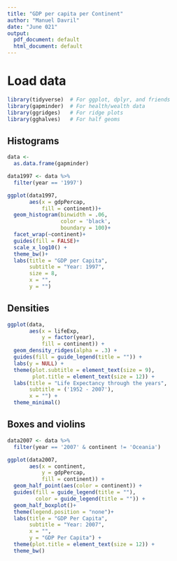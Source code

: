 ```yaml
---
title: "GDP per capita per Continent"
author: "Manuel Davril"
date: "June 021"
output:
  pdf_document: default
  html_document: default
---
```


# Load data

```r
library(tidyverse)  # For ggplot, dplyr, and friends
library(gapminder)  # For health/wealth data
library(ggridges)   # For ridge plots
library(gghalves)   # For half geoms
```

## Histograms

```r

data <-
  as.data.frame(gapminder)

data1997 <- data %>%
  filter(year == '1997')

```

```r

ggplot(data1997,
       aes(x = gdpPercap,
           fill = continent))+
  geom_histogram(binwidth = .06,
                 color = 'black',
                 boundary = 100)+
  facet_wrap(~continent)+
  guides(fill = FALSE)+
  scale_x_log10() +
  theme_bw()+
  labs(title = "GDP per Capita",
       subtitle = "Year: 1997",
       size = 8,
       x = "",
       y = "")

```

## Densities


```r

ggplot(data,
       aes(x = lifeExp,
           y = factor(year),
           fill = continent)) +
  geom_density_ridges(alpha = .3) +
  guides(fill = guide_legend(title = "")) +
  labs(y = NULL) +
  theme(plot.subtitle = element_text(size = 9),
        plot.title = element_text(size = 12)) +
  labs(title = "Life Expectancy through the years",
       subtitle = ('1952 - 2007'),
       x = "") +
  theme_minimal()

```


## Boxes and violins

```r

data2007 <- data %>%
  filter(year == '2007' & continent != 'Oceania')

ggplot(data2007,
       aes(x = continent,
           y = gdpPercap,
           fill = continent)) +
  geom_half_point(aes(color = continent)) +
  guides(fill = guide_legend(title = ""),
         color = guide_legend(title = "")) +
  geom_half_boxplot()+
  theme(legend.position = "none")+
  labs(title = "GDP Per Capita",
       subtitle = "Year: 2007",
       x = "",
       y = "GDP Per Capita") +
  theme(plot.title = element_text(size = 12)) +
  theme_bw()

```



